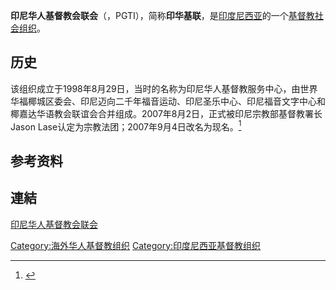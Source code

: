 {{expand|time=2016-01-30T11:32:15+00:00}}
{{refimprove|time=2016-01-30T11:32:15+00:00}}
'''印尼华人基督教会联会'''（{{lang-id|Persekutuan Gereja-gereja Tionghoa Indonesia}}，PGTI），简称'''印华基联'''，是[[印度尼西亚|印度尼西亚]]的一个[[基督教|基督教]][[社会组织|社会组织]]。

==历史==
该组织成立于1998年8月29日，当时的名称为印尼华人基督教服务中心，由世界华福椰城区委会、印尼迈向二千年福音运动、印尼圣乐中心、印尼福音文字中心和椰嘉达华语教会联谊会合并组成。2007年8月2日，正式被印尼宗教部基督教署长Jason Lase认定为宗教法团；2007年9月4日改名为现名。<ref>{{Cite web |url = http://pgti.co.id/page/12/-history |title = 印华基联历史 |author =  |date =  |publisher = 印尼华人基督教会联会官方网站 |language = 中文 |accessdate = 2016年1月30日 |quote =  |archive-date = 2020年12月4日 |archive-url = https://web.archive.org/web/20201204072828/https://pgti.co.id/page/12/-history |dead-url = no }}</ref>

==参考资料==
{{reflist}}

==連結==
[https://pgti.co.id 印尼华人基督教会联会] {{Wayback|url=https://pgti.co.id/ |date=20210723163301 }}

[[Category:海外华人基督教组织|Category:海外华人基督教组织]]
[[Category:印度尼西亚基督教组织|Category:印度尼西亚基督教组织]]